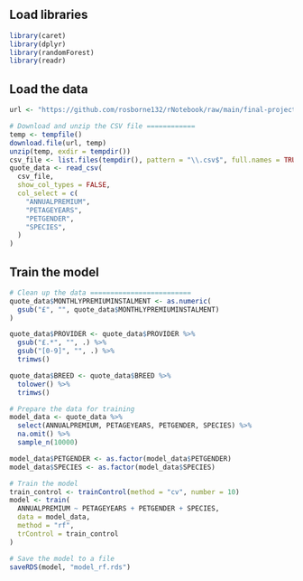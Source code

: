 ## Load libraries

```r
library(caret)
library(dplyr)
library(randomForest)
library(readr)
```

## Load the data

```r
url <- "https://github.com/rosborne132/rNotebook/raw/main/final-project/data/Quote_Data.csv.zip"

# Download and unzip the CSV file ============
temp <- tempfile()
download.file(url, temp)
unzip(temp, exdir = tempdir())
csv_file <- list.files(tempdir(), pattern = "\\.csv$", full.names = TRUE)
quote_data <- read_csv(
  csv_file,
  show_col_types = FALSE,
  col_select = c(
    "ANNUALPREMIUM",
    "PETAGEYEARS",
    "PETGENDER",
    "SPECIES",
  )
)
```

## Train the model

```r
# Clean up the data =========================
quote_data$MONTHLYPREMIUMINSTALMENT <- as.numeric(
  gsub("£", "", quote_data$MONTHLYPREMIUMINSTALMENT)
)

quote_data$PROVIDER <- quote_data$PROVIDER %>%
  gsub("£.*", "", .) %>%
  gsub("[0-9]", "", .) %>%
  trimws()

quote_data$BREED <- quote_data$BREED %>%
  tolower() %>%
  trimws()

# Prepare the data for training
model_data <- quote_data %>%
  select(ANNUALPREMIUM, PETAGEYEARS, PETGENDER, SPECIES) %>%
  na.omit() %>%
  sample_n(10000)

model_data$PETGENDER <- as.factor(model_data$PETGENDER)
model_data$SPECIES <- as.factor(model_data$SPECIES)

# Train the model
train_control <- trainControl(method = "cv", number = 10)
model <- train(
  ANNUALPREMIUM ~ PETAGEYEARS + PETGENDER + SPECIES,
  data = model_data,
  method = "rf",
  trControl = train_control
)

# Save the model to a file
saveRDS(model, "model_rf.rds")
```